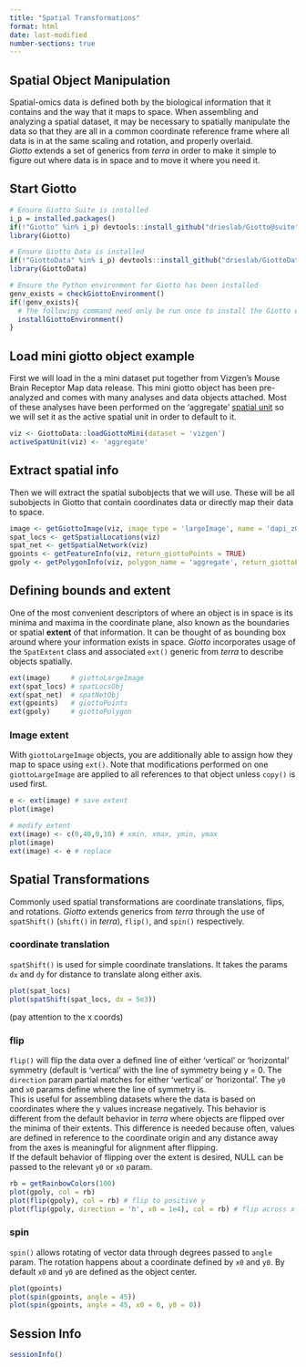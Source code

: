 ```yaml
---
title: "Spatial Transformations"
format: html
date: last-modified
number-sections: true
---
```


## Spatial Object Manipulation
Spatial-omics data is defined both by the biological information that it contains and the way that it maps to space. When assembling and analyzing a spatial dataset, it may be necessary to spatially manipulate the data so that they are all in a common coordinate reference frame where all data is in at the same scaling and rotation, and properly overlaid.    
*Giotto* extends a set of generics from *terra* in order to make it simple to figure out where data is in space and to move it where you need it.

## Start Giotto
```r
# Ensure Giotto Suite is installed
i_p = installed.packages()
if(!"Giotto" %in% i_p) devtools::install_github("drieslab/Giotto@suite")
library(Giotto)

# Ensure Giotto Data is installed
if(!"GiottoData" %in% i_p) devtools::install_github("drieslab/GiottoData")
library(GiottoData)

# Ensure the Python environment for Giotto has been installed
genv_exists = checkGiottoEnvironment()
if(!genv_exists){
  # The following command need only be run once to install the Giotto environment
  installGiottoEnvironment()
}
```


## Load mini giotto object example
First we will load in the a mini dataset put together from Vizgen's Mouse Brain Receptor Map data release. This mini giotto object has been pre-analyzed and comes with many analyses and data objects attached. Most of these analyses have been performed on the 'aggregate' [spatial unit]() so we will set it as the active spatial unit in order to default to it.
```r
viz <- GiottoData::loadGiottoMini(dataset = 'vizgen')
activeSpatUnit(viz) <- 'aggregate'
```

## Extract spatial info
Then we will extract the spatial subobjects that we will use. These will be all subobjects in Giotto that contain coordinates data or directly map their data to space.
```r
image <- getGiottoImage(viz, image_type = 'largeImage', name = 'dapi_z0')
spat_locs <- getSpatialLocations(viz)
spat_net <- getSpatialNetwork(viz)
gpoints <- getFeatureInfo(viz, return_giottoPoints = TRUE)
gpoly <- getPolygonInfo(viz, polygon_name = 'aggregate', return_giottoPolygon = TRUE)
```

## Defining bounds and extent
One of the most convenient descriptors of where an object is in space is its minima and maxima in the coordinate plane, also known as the boundaries or spatial **extent** of that information. It can be thought of as bounding box around where your information exists in space. *Giotto* incorporates usage of the `SpatExtent` class and associated `ext()` generic from *terra* to describe objects spatially.
```r
ext(image)     # giottoLargeImage
ext(spat_locs) # spatLocsObj
ext(spat_net)  # spatNetObj
ext(gpoints)   # giottoPoints
ext(gpoly)     # giottoPolygon
```


### Image extent
With `giottoLargeImage` objects, you are additionally able to assign how they map to space using `ext()`. Note that modifications performed on one `giottoLargeImage` are applied to all references to that object unless `copy()` is used first.
```r
e <- ext(image) # save extent
plot(image)

# modify extent
ext(image) <- c(0,40,0,10) # xmin, xmax, ymin, ymax
plot(image)
ext(image) <- e # replace
```


## Spatial Transformations
Commonly used spatial transformations are coordinate translations, flips, and rotations. *Giotto* extends generics from *terra* through the use of `spatShift()` (`shift()` in *terra*), `flip()`, and `spin()` respectively.

### coordinate translation
`spatShift()` is used for simple coordinate translations. It takes the params `dx` and `dy` for distance to translate along either axis.
```r
plot(spat_locs)
plot(spatShift(spat_locs, dx = 5e3))
```
(pay attention to the x coords)

### flip
`flip()` will flip the data over a defined line of either 'vertical' or 'horizontal' symmetry (default is 'vertical' with the line of symmetry being y = 0. The `direction` param partial matches for either 'vertical' or 'horizontal'. The `y0` and `x0` params define where the line of symmetry is.    
This is useful for assembling datasets where the data is based on coordinates where the y values increase negatively. This behavior is different from the default behavior in *terra* where objects are flipped over the minima of their extents. This difference is needed because often, values are defined in reference to the coordinate origin and any distance away from the axes is meaningful for alignment after flipping.   
If the default behavior of flipping over the extent is desired, NULL can be passed to the relevant `y0` or `x0` param.
```r
rb = getRainbowColors(100)
plot(gpoly, col = rb)
plot(flip(gpoly), col = rb) # flip to positive y
plot(flip(gpoly, direction = 'h', x0 = 1e4), col = rb) # flip across x = 10000
```

### spin
`spin()` allows rotating of vector data through degrees passed to `angle` param. The rotation happens about a coordinate defined by `x0` and `y0`. By default `x0` and `y0` are defined as the object center.
```r
plot(gpoints)
plot(spin(gpoints, angle = 45))
plot(spin(gpoints, angle = 45, x0 = 0, y0 = 0))
```

## Session Info
```r
sessionInfo()
```
